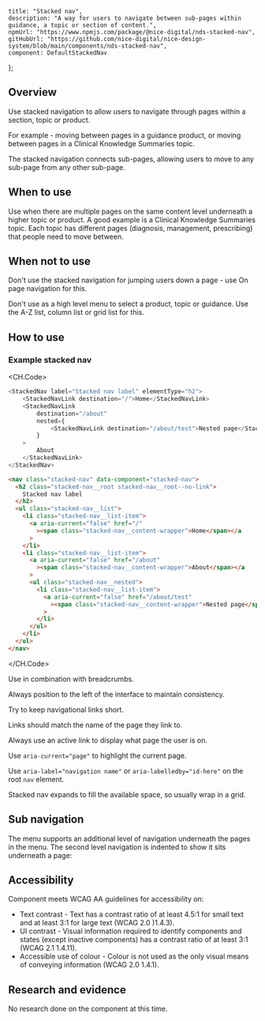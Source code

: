 
	title: "Stacked nav",
	description: "A way for users to navigate between sub-pages within guidance, a topic or section of content.",
	npmUrl: "https://www.npmjs.com/package/@nice-digital/nds-stacked-nav",
	gitHubUrl: "https://github.com/nice-digital/nice-design-system/blob/main/components/nds-stacked-nav",
	component: DefaultStackedNav
};

## Overview

Use stacked navigation to allow users to navigate through pages within a section, topic or product.

For example - moving between pages in a guidance product, or moving between pages in a Clinical Knowledge Summaries topic.

The stacked navigation connects sub-pages, allowing users to move to any sub-page from any other sub-page.

## When to use

Use when there are multiple pages on the same content level underneath a higher topic or product. A good example is a Clinical Knowledge Summaries topic. Each topic has different pages (diagnosis, management, prescribing) that people need to move between.

## When not to use

Don't use the stacked navigation for jumping users down a page - use On page navigation for this.

Don't use as a high level menu to select a product, topic or guidance. Use the A-Z list, column list or grid list for this.

## How to use

<Example>
<h3>Example stacked nav</h3>
<DefaultStackedNav />

<CH.Code>
```js React
<StackedNav label="Stacked nav label" elementType="h2">
	<StackedNavLink destination="/">Home</StackedNavLink>
	<StackedNavLink
		destination="/about"
		nested={
			<StackedNavLink destination="/about/test">Nested page</StackedNavLink>
		}
	>
		About
	</StackedNavLink>
</StackedNav>
```
```html HTML
<nav class="stacked-nav" data-component="stacked-nav">
  <h2 class="stacked-nav__root stacked-nav__root--no-link">
    Stacked nav label
  </h2>
  <ul class="stacked-nav__list">
    <li class="stacked-nav__list-item">
      <a aria-current="false" href="/"
        ><span class="stacked-nav__content-wrapper">Home</span></a
      >
    </li>
    <li class="stacked-nav__list-item">
      <a aria-current="false" href="/about"
        ><span class="stacked-nav__content-wrapper">About</span></a
      >
      <ul class="stacked-nav__nested">
        <li class="stacked-nav__list-item">
          <a aria-current="false" href="/about/test"
            ><span class="stacked-nav__content-wrapper">Nested page</span></a
          >
        </li>
      </ul>
    </li>
  </ul>
</nav>
```
</CH.Code>
</Example>

Use in combination with breadcrumbs.

Always position to the left of the interface to maintain consistency.

Try to keep navigational links short.

Links should match the name of the page they link to.

Always use an active link to display what page the user is on.

Use `aria-current="page"` to highlight the current page.

Use `aria-label="navigation name"` or `aria-labelledby="id-here"` on the root `nav` element.

Stacked nav expands to fill the available space, so usually wrap in a grid.

## Sub navigation

The menu supports an additional level of navigation underneath the pages in the menu. The second level navigation is indented to show it sits underneath a page:

<Screenshot image="stacked-nav-1.png" alt="Screenshot of the stacked nav component in use on CKS" caption="Example of stacked navigation on CKS with additional level of navigation on the Diagnosis section." />

## Accessibility

Component meets WCAG AA guidelines for accessibility on:

- Text contrast - Text has a contrast ratio of at least 4.5:1 for small text and at least 3:1 for large text (WCAG 2.0 )1.4.3).
- UI contrast - Visual information required to identify components and states (except inactive components) has a contrast ratio of at least 3:1 (WCAG 2.1 1.4.11).
- Accessible use of colour - Colour is not used as the only visual means of conveying information (WCAG 2.0 1.4.1).

## Research and evidence

No research done on the component at this time.


